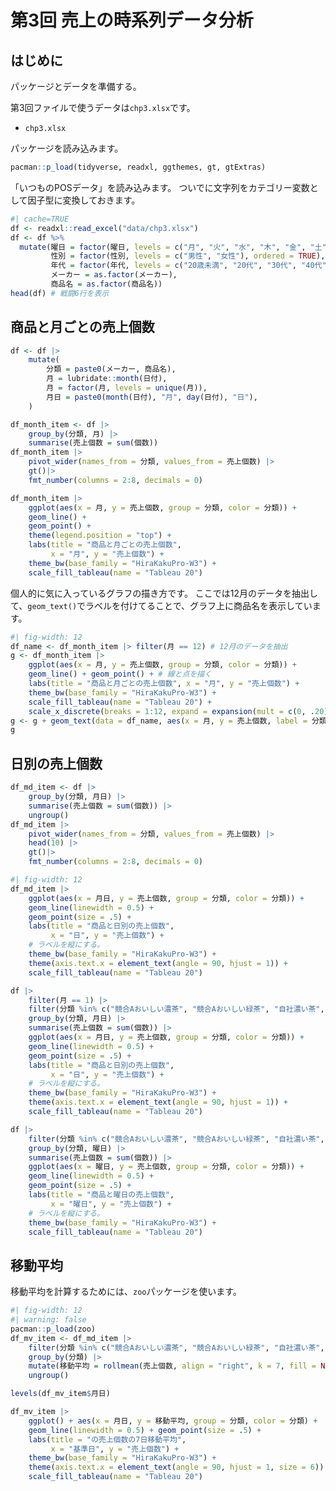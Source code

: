 
# 第3回 売上の時系列データ分析

## はじめに

パッケージとデータを準備する。

第3回ファイルで使うデータは`chp3.xlsx`です。

- `chp3.xlsx`

パッケージを読み込みます。

```r
pacman::p_load(tidyverse, readxl, ggthemes, gt, gtExtras)
```

「いつものPOSデータ」を読み込みます。
ついでに文字列をカテゴリー変数として因子型に変換しておきます。

```r
#| cache=TRUE
df <- readxl::read_excel("data/chp3.xlsx")
df <- df %>%
  mutate(曜日 = factor(曜日, levels = c("月", "火", "水", "木", "金", "土", "日"), ordered = TRUE),
         性別 = factor(性別, levels = c("男性", "女性"), ordered = TRUE),
         年代 = factor(年代, levels = c("20歳未満", "20代", "30代", "40代", "50代", "60歳以上"), ordered = TRUE),
         メーカー = as.factor(メーカー),
         商品名 = as.factor(商品名))
head(df) # 戦闘6行を表示
```

## 商品と月ごとの売上個数


```r
df <- df |>
    mutate(
        分類 = paste0(メーカー, 商品名),
        月 = lubridate::month(日付),
        月 = factor(月, levels = unique(月)),
        月日 = paste0(month(日付), "月", day(日付), "日"),
    )

df_month_item <- df |>
    group_by(分類, 月) |>
    summarise(売上個数 = sum(個数))
df_month_item |>
    pivot_wider(names_from = 分類, values_from = 売上個数) |>
    gt()|>
    fmt_number(columns = 2:8, decimals = 0)
```


```r
df_month_item |>
    ggplot(aes(x = 月, y = 売上個数, group = 分類, color = 分類)) +
    geom_line() +
    geom_point() +
    theme(legend.position = "top") +
    labs(title = "商品と月ごとの売上個数",
         x = "月", y = "売上個数") +
    theme_bw(base_family = "HiraKakuPro-W3") +
    scale_fill_tableau(name = "Tableau 20")
```


個人的に気に入っているグラフの描き方です。
ここでは12月のデータを抽出して、`geom_text()`でラベルを付けてることで、グラフ上に商品名を表示しています。

```r
#| fig-width: 12
df_name <- df_month_item |> filter(月 == 12) # 12月のデータを抽出
g <- df_month_item |>
    ggplot(aes(x = 月, y = 売上個数, group = 分類, color = 分類)) +
    geom_line() + geom_point() + # 線と点を描く
    labs(title = "商品と月ごとの売上個数", x = "月", y = "売上個数") +
    theme_bw(base_family = "HiraKakuPro-W3") +
    scale_fill_tableau(name = "Tableau 20") +
    scale_x_discrete(breaks = 1:12, expand = expansion(mult = c(0, .20))) # x軸の範囲を拡大
g <- g + geom_text(data = df_name, aes(x = 月, y = 売上個数, label = 分類), adj = 0, size = 4, nudge_x = 0.2,family = "HiraKakuProN-W3")
g
```

## 日別の売上個数


```r
df_md_item <- df |>
    group_by(分類, 月日) |>
    summarise(売上個数 = sum(個数)) |>
    ungroup()
df_md_item |>
    pivot_wider(names_from = 分類, values_from = 売上個数) |>
    head(10) |>
    gt()|>
    fmt_number(columns = 2:8, decimals = 0)
```


```r
#| fig-width: 12
df_md_item |>
    ggplot(aes(x = 月日, y = 売上個数, group = 分類, color = 分類)) +
    geom_line(linewidth = 0.5) +
    geom_point(size = .5) +
    labs(title = "商品と日別の売上個数",
         x = "日", y = "売上個数") +
    # ラベルを縦にする。
    theme_bw(base_family = "HiraKakuPro-W3") +
    theme(axis.text.x = element_text(angle = 90, hjust = 1)) +
    scale_fill_tableau(name = "Tableau 20")
```



```r
df |>
    filter(月 == 1) |>
    filter(分類 %in% c("競合Aおいしい濃茶", "競合Aおいしい緑茶", "自社濃い茶", "自社緑茶")) |>
    group_by(分類, 月日) |>
    summarise(売上個数 = sum(個数)) |>
    ggplot(aes(x = 月日, y = 売上個数, group = 分類, color = 分類)) +
    geom_line(linewidth = 0.5) +
    geom_point(size = .5) +
    labs(title = "商品と日別の売上個数",
         x = "日", y = "売上個数") +
    # ラベルを縦にする。
    theme_bw(base_family = "HiraKakuPro-W3") +
    theme(axis.text.x = element_text(angle = 90, hjust = 1)) +
    scale_fill_tableau(name = "Tableau 20")
```


```r
df |>
    filter(分類 %in% c("競合Aおいしい濃茶", "競合Aおいしい緑茶", "自社濃い茶", "自社緑茶")) |>
    group_by(分類, 曜日) |>
    summarise(売上個数 = sum(個数)) |>
    ggplot(aes(x = 曜日, y = 売上個数, group = 分類, color = 分類)) +
    geom_line(linewidth = 0.5) +
    geom_point(size = .5) +
    labs(title = "商品と曜日の売上個数",
         x = "曜日", y = "売上個数") +
    # ラベルを縦にする。
    theme_bw(base_family = "HiraKakuPro-W3") +
    scale_fill_tableau(name = "Tableau 20")
```


## 移動平均

<!--
日々の変動を平滑化するために、移動平均を使います。
移動平均とは、基準時点を中心として前後のデータを含めた平均を取る手法です。
たとえば、時系列データ$X_t$に対して、$t$時点を中心として前後$n$個のデータを含めた移動平均は次のように定義されます。

$$
\text{移動平均} = \frac{1}{2n+1} \sum_{i=-n}^{n} X_{t+i}
$$
-->


移動平均を計算するためには、`zoo`パッケージを使います。

```r
#| fig-width: 12
#| warning: false
pacman::p_load(zoo)
df_mv_item <- df_md_item |>
    filter(分類 %in% c("競合Aおいしい濃茶", "競合Aおいしい緑茶", "自社濃い茶", "自社緑茶")) |>
    group_by(分類) |>
    mutate(移動平均 = rollmean(売上個数, align = "right", k = 7, fill = NA)) |>
    ungroup()

levels(df_mv_item$月日)

df_mv_item |>
    ggplot() + aes(x = 月日, y = 移動平均, group = 分類, color = 分類) +
    geom_line(linewidth = 0.5) + geom_point(size = .5) +
    labs(title = "の売上個数の7日移動平均",
         x = "基準日", y = "売上個数") +
    theme_bw(base_family = "HiraKakuPro-W3") +
    theme(axis.text.x = element_text(angle = 90, hjust = 1, size = 6)) +
    scale_fill_tableau(name = "Tableau 20")
```

